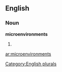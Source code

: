 
==English==

===Noun===
'''microenvironments'''

# {{plural of|[[microenvironment]]}}

[[Category:English plurals]]

[[ar:microenvironments]]